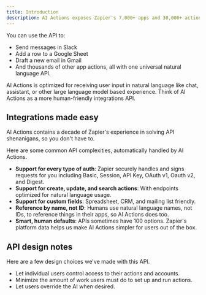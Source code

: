 ```yaml
---
title: Introduction
description: AI Actions exposes Zapier's 7,000+ apps and 30,000+ actions, for selected partners, to build your own custom AI assistants.
---
```


You can use the API to:

- Send messages in Slack
- Add a row to a Google Sheet
- Draft a new email in Gmail
- And thousands of other app actions, all with one universal natural language API.

AI Actions is optimized for receiving user input in natural language like chat, assistant, or other large language model based experience. Think of AI Actions as a more human-friendly integrations API.

## Integrations made easy

AI Actions contains a decade of Zapier's experience in solving API shenanigans, so you don't have to.

Here are some common API complexities, automatically handled by AI Actions.

- **Support for every type of auth**: Zapier securely handles and signs requests for you including Basic, Session, API Key, OAuth v1, Oauth v2, and Digest.
- **Support for create, update, and search actions**: With endpoints optimized for natural language usage.
- **Support for custom fields**: Spreadsheet, CRM, and mailing list friendly.
- **Reference by name, not ID**: Humans use natural language names, not IDs, to reference things in their apps, so AI Actions does too.
- **Smart, human defaults**: APIs sometimes have 100 options. Zapier's platform data helps us make AI Actions simpler for users out of the box.

## API design notes

Here are a few design choices we've made with this API.

- Let individual users control access to their actions and accounts.
- Minimize the amount of work users must do to set up and run actions.
- Let users override the AI when desired.

